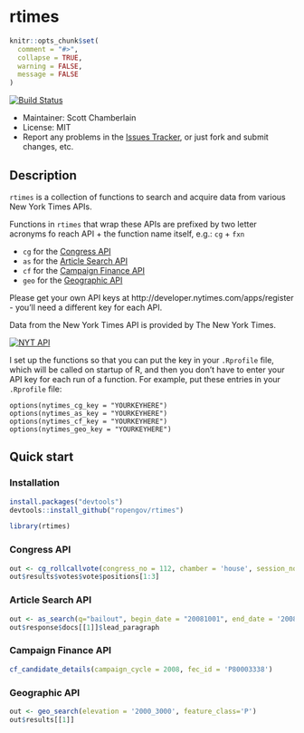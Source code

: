 rtimes
======

```r
knitr::opts_chunk$set(
  comment = "#>",
  collapse = TRUE,
  warning = FALSE, 
  message = FALSE
)
```

[![Build Status](https://api.travis-ci.org/rOpenGov/rtimes.png)](https://travis-ci.org/rOpenGov/rtimes)

+ Maintainer: Scott Chamberlain
+ License: MIT
+ Report any problems in the [Issues Tracker](https://github.com/ropengov/rtimes/issues), or just fork and submit changes, etc.

## Description

`rtimes` is a collection of functions to search and acquire data from various New York Times APIs.

Functions in `rtimes` that wrap these APIs are prefixed by two letter acronyms fo reach API + the function name itself, e.g.: `cg` + `fxn`

* `cg` for the [Congress API](http://developer.nytimes.com/docs/congress_api)
* `as` for the [Article Search API](http://developer.nytimes.com/docs/read/article_search_api_v2)
* `cf` for the [Campaign Finance API](http://developer.nytimes.com/docs/campaign_finance_api/)
* `geo` for the [Geographic API](http://developer.nytimes.com/docs/geographic_api)

Please get your own API keys at http://developer.nytimes.com/apps/register - you'll need a different key for each API.

Data from the New York Times API is provided by The New York Times.

<a border="0" href="http://developer.nytimes.com" ><img src="http://graphics8.nytimes.com/packages/images/developer/logos/poweredby_nytimes_200b.png" alt="NYT API" /></a>

I set up the functions so that you can put the key in your `.Rprofile` file, which will be called on startup of R, and then you don't have to enter your API key for each run of a function. For example, put these entries in your `.Rprofile` file:

```
options(nytimes_cg_key = "YOURKEYHERE")
options(nytimes_as_key = "YOURKEYHERE")
options(nytimes_cf_key = "YOURKEYHERE")
options(nytimes_geo_key = "YOURKEYHERE")
```

## Quick start

### Installation

```r
install.packages("devtools")
devtools::install_github("ropengov/rtimes")
```

```r
library(rtimes)
```

### Congress API

```r
out <- cg_rollcallvote(congress_no = 112, chamber = 'house', session_no = 1, rollcall_no = 00235)
out$results$votes$vote$positions[1:3]
```

### Article Search API

```r
out <- as_search(q="bailout", begin_date = "20081001", end_date = '20081201')
out$response$docs[[1]]$lead_paragraph
```

### Campaign Finance API

```r
cf_candidate_details(campaign_cycle = 2008, fec_id = 'P80003338')
```

### Geographic API

```r
out <- geo_search(elevation = '2000_3000', feature_class='P')
out$results[[1]]
```
